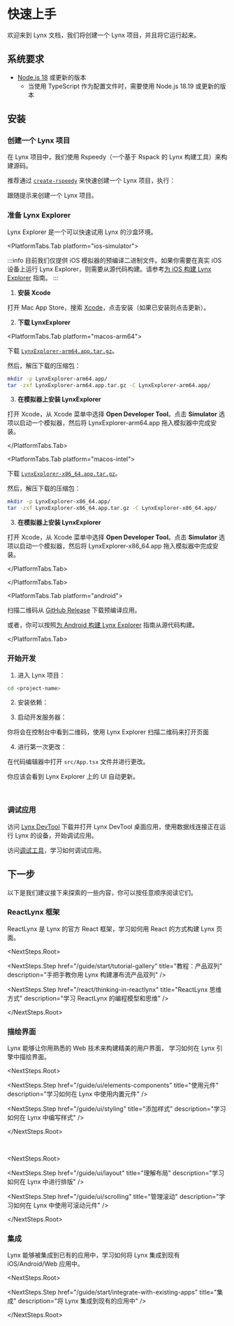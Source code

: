 
# 快速上手

欢迎来到 Lynx 文档，我们将创建一个 Lynx 项目，并且将它运行起来。

## 系统要求

- [Node.js 18](https://nodejs.org/zh-cn) 或更新的版本
  - 当使用 TypeScript 作为配置文件时，需要使用 Node.js 18.19 或更新的版本

## 安装

<Steps>

### 创建一个 Lynx 项目

在 Lynx 项目中，我们使用 Rspeedy（一个基于 Rspack 的 Lynx 构建工具）来构建源码。

推荐通过 [`create-rspeedy`](https://npmjs.com/create-rspeedy) 来快速创建一个 Lynx 项目，执行：

<PackageManagerTabs command="create rspeedy@latest" />

跟随提示来创建一个 Lynx 项目。

### 准备 Lynx Explorer

Lynx Explorer 是一个可以快速试用 Lynx 的沙盒环境。

<PlatformTabs hashKey="explorer-platform">

<PlatformTabs.Tab platform="ios-simulator">

:::info
目前我们仅提供 iOS 模拟器的预编译二进制文件。如果你需要在真实 iOS 设备上运行 Lynx Explorer，则需要从源代码构建。请参考[为 iOS 构建 Lynx Explorer](https://github.com/lynx-family/lynx/tree/develop/explorer/darwin/ios) 指南。
:::

1. **安装 Xcode**

打开 Mac App Store，搜索 [Xcode](https://apps.apple.com/us/app/xcode/id497799835)，点击安装（如果已安装则点击更新）。

2. **下载 LynxExplorer**

<PlatformTabs hashKey="ios-simulator-platform">

<PlatformTabs.Tab platform="macos-arm64">

下载 [`LynxExplorer-arm64.app.tar.gz`](https://github.com/lynx-family/lynx/releases/latest/download/LynxExplorer-arm64.app.tar.gz)。

然后，解压下载的压缩包：

```bash
mkdir -p LynxExplorer-arm64.app/
tar -zxf LynxExplorer-arm64.app.tar.gz -C LynxExplorer-arm64.app/
```

3. **在模拟器上安装 LynxExplorer**

打开 Xcode，从 Xcode 菜单中选择 **Open Developer Tool**。点击 **Simulator** 选项以启动一个模拟器，然后将 LynxExplorer-arm64.app 拖入模拟器中完成安装。

</PlatformTabs.Tab>

<PlatformTabs.Tab platform="macos-intel">

下载 [`LynxExplorer-x86_64.app.tar.gz`](https://github.com/lynx-family/lynx/releases/latest/download/LynxExplorer-x86_64.app.tar.gz)。

然后，解压下载的压缩包：

```bash
mkdir -p LynxExplorer-x86_64.app/
tar -zxf LynxExplorer-x86_64.app.tar.gz -C LynxExplorer-x86_64.app/
```

3. **在模拟器上安装 LynxExplorer**

打开 Xcode，从 Xcode 菜单中选择 **Open Developer Tool**。点击 **Simulator** 选项以启动一个模拟器，然后将 LynxExplorer-x86_64.app 拖入模拟器中完成安装。

</PlatformTabs.Tab>

</PlatformTabs>

</PlatformTabs.Tab>

<PlatformTabs.Tab platform="android">

扫描二维码从 [GitHub Release](https://github.com/lynx-family/lynx/releases/latest) 下载预编译应用。

<QRCodeSVG value="https://github.com/lynx-family/lynx/releases/latest/download/LynxExplorer-noasan-release.apk" />

或者，你可以按照[为 Android 构建 Lynx Explorer](https://github.com/lynx-family/lynx/tree/develop/explorer/android) 指南从源代码构建。

</PlatformTabs.Tab>

</PlatformTabs>

### 开始开发

1. 进入 Lynx 项目：

```bash
cd <project-name>
```

2. 安装依赖：

<PackageManagerTabs command="install" />

3. 启动开发服务器：

<PackageManagerTabs command="run dev" />

你将会在控制台中看到二维码，使用 Lynx Explorer 扫描二维码来打开页面

4. 进行第一次更改：

在代码编辑器中打开 `src/App.tsx` 文件并进行更改。

你应该会看到 Lynx Explorer 上的 UI 自动更新。

<Go
  example="hello-world"
  defaultFile="src/App.tsx"
  img="/assets/doc/hello-world-showcase-ios.png"
  defaultEntryFile="dist/main.lynx.bundle"
/>

<br />

### 调试应用

访问 [Lynx DevTool](https://github.com/lynx-family/lynx-devtool/releases) 下载并打开 Lynx DevTool 桌面应用，使用数据线连接正在运行 Lynx 的设备，开始调试应用。

访问[调试工具](/guide/debugging/lynx-devtool.html)，学习如何调试应用。

</Steps>

## 下一步

以下是我们建议接下来探索的一些内容，你可以按任意顺序阅读它们。

### ReactLynx 框架

ReactLynx 是 Lynx 的官方 React 框架，学习如何用 React 的方式构建 Lynx 页面。

<NextSteps.Root>

<NextSteps.Step
  href="/guide/start/tutorial-gallery"
  title="教程：产品双列"
  description="手把手教你用 Lynx 构建瀑布流产品双列"
/>

<NextSteps.Step
  href="/react/thinking-in-reactlynx"
  title="ReactLynx 思维方式"
  description="学习 ReactLynx 的编程模型和思维"
/>

</NextSteps.Root>

### 描绘界面

Lynx 能够让你用熟悉的 Web 技术来构建精美的用户界面，
学习如何在 Lynx 引擎中描绘界面。

<NextSteps.Root>

<NextSteps.Step
  href="/guide/ui/elements-components"
  title="使用元件"
  description="学习如何在 Lynx 中使用内置元件"
/>

<NextSteps.Step
  href="/guide/ui/styling"
  title="添加样式"
  description="学习如何在 Lynx 中编写样式"
/>

</NextSteps.Root>

<br />

<NextSteps.Root>

<NextSteps.Step
  href="/guide/ui/layout"
  title="理解布局"
  description="学习如何在 Lynx 中进行排版"
/>

<NextSteps.Step
  href="/guide/ui/scrolling"
  title="管理滚动"
  description="学习如何在 Lynx 中使用可滚动元件"
/>

</NextSteps.Root>

### 集成

Lynx 能够被集成到已有的应用中，学习如何将 Lynx 集成到现有 iOS/Android/Web 应用中。

<NextSteps.Root>

<NextSteps.Step
  href="/guide/start/integrate-with-existing-apps"
  title="集成"
  description="将 Lynx 集成到现有的应用中"
/>

</NextSteps.Root>
